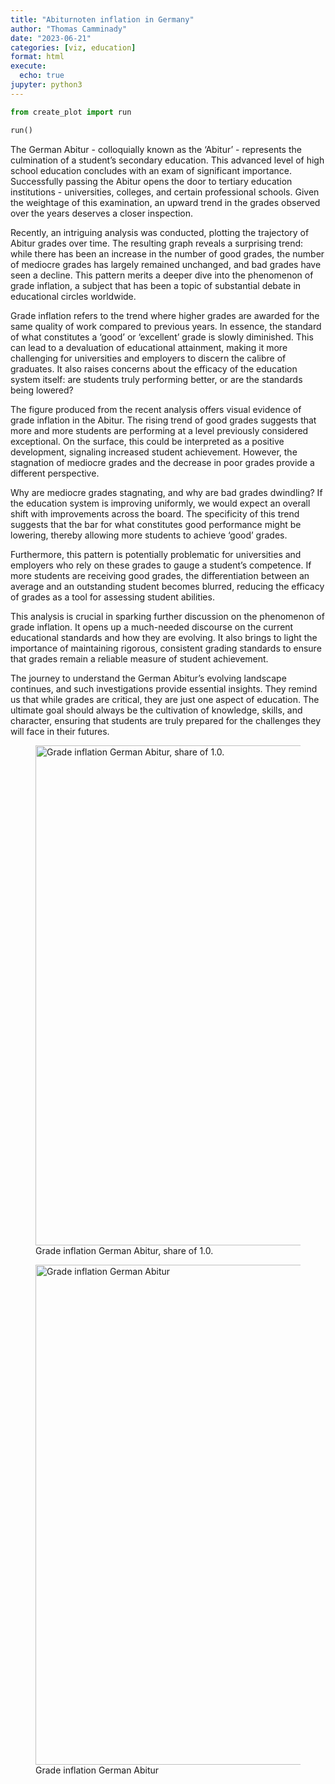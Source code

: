 ```yaml
---
title: "Abiturnoten inflation in Germany"
author: "Thomas Camminady"
date: "2023-06-21"
categories: [viz, education]
format: html
execute:
  echo: true
jupyter: python3
---
```


```python
from create_plot import run

run()
```
The German Abitur - colloquially known as the 'Abitur' - represents the culmination of a student's secondary education. This advanced level of high school education concludes with an exam of significant importance. Successfully passing the Abitur opens the door to tertiary education institutions - universities, colleges, and certain professional schools. Given the weightage of this examination, an upward trend in the grades observed over the years deserves a closer inspection.

Recently, an intriguing analysis was conducted, plotting the trajectory of Abitur grades over time. The resulting graph reveals a surprising trend: while there has been an increase in the number of good grades, the number of mediocre grades has largely remained unchanged, and bad grades have seen a decline. This pattern merits a deeper dive into the phenomenon of grade inflation, a subject that has been a topic of substantial debate in educational circles worldwide.

Grade inflation refers to the trend where higher grades are awarded for the same quality of work compared to previous years. In essence, the standard of what constitutes a 'good' or 'excellent' grade is slowly diminished. This can lead to a devaluation of educational attainment, making it more challenging for universities and employers to discern the calibre of graduates. It also raises concerns about the efficacy of the education system itself: are students truly performing better, or are the standards being lowered?

The figure produced from the recent analysis offers visual evidence of grade inflation in the Abitur. The rising trend of good grades suggests that more and more students are performing at a level previously considered exceptional. On the surface, this could be interpreted as a positive development, signaling increased student achievement. However, the stagnation of mediocre grades and the decrease in poor grades provide a different perspective.

Why are mediocre grades stagnating, and why are bad grades dwindling? If the education system is improving uniformly, we would expect an overall shift with improvements across the board. The specificity of this trend suggests that the bar for what constitutes good performance might be lowering, thereby allowing more students to achieve 'good' grades.

Furthermore, this pattern is potentially problematic for universities and employers who rely on these grades to gauge a student's competence. If more students are receiving good grades, the differentiation between an average and an outstanding student becomes blurred, reducing the efficacy of grades as a tool for assessing student abilities.

This analysis is crucial in sparking further discussion on the phenomenon of grade inflation. It opens up a much-needed discourse on the current educational standards and how they are evolving. It also brings to light the importance of maintaining rigorous, consistent grading standards to ensure that grades remain a reliable measure of student achievement.

The journey to understand the German Abitur's evolving landscape continues, and such investigations provide essential insights. They remind us that while grades are critical, they are just one aspect of education. The ultimate goal should always be the cultivation of knowledge, skills, and character, ensuring that students are truly prepared for the challenges they will face in their futures.


![Grade inflation German Abitur, share of 1.0.](timeseries.png){width=800}

![Grade inflation German Abitur](grid.png){width=800}
